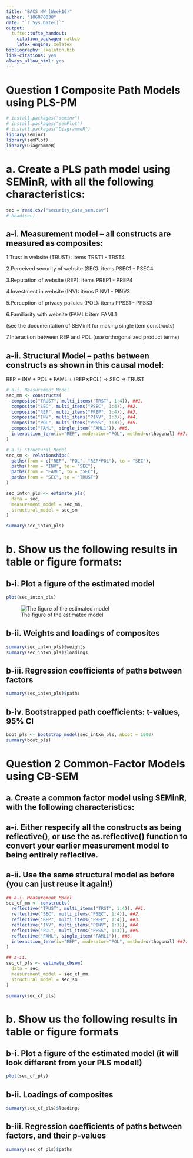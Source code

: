 ```yaml
---
title: "BACS HW (Week16)"
author: "106070038"
date: "`r Sys.Date()`"
output:
  tufte::tufte_handout:
    citation_package: natbib
    latex_engine: xelatex
bibliography: skeleton.bib
link-citations: yes
always_allow_html: yes
---
```


# Question 1 Composite Path Models using PLS-PM

```r
# install.packages("seminr")
# install.packages("semPlot")
# install.packages("DiagrammeR")
library(seminr)
library(semPlot)
library(DiagrammeR)
```

# a. Create a PLS path model using SEMinR, with all the following characteristics:
```r
sec = read.csv("security_data_sem.csv")
# head(sec)
```

## a-i. Measurement model – all constructs are measured as composites:

1.Trust in website (TRUST): items TRST1 - TRST4 <br>

2.Perceived security of website (SEC): items PSEC1 - PSEC4 <br>

3.Reputation of website (REP): items PREP1 - PREP4 <br>

4.Investment in website (INV): items PINV1 - PINV3 <br>

5.Perception of privacy policies (POL): items PPSS1 - PPSS3 <br>

6.Familiarity with website (FAML): item FAML1 <br>

(see the documentation of SEMinR for making single item constructs) <br>

7.Interaction between REP and POL (use orthogonalized product terms) <br>

## a-ii. Structural Model – paths between constructs as shown in this causal model: <br>
REP + INV + POL + FAML + (REP✕POL) → SEC → TRUST <br>

```r
# a-i. Measurement Model
sec_mm <- constructs(
  composite("TRUST", multi_items("TRST", 1:4)), ##1.
  composite("SEC", multi_items("PSEC", 1:4)), ##2.
  composite("REP", multi_items("PREP", 1:4)), ##3.
  composite("INV", multi_items("PINV", 1:3)), ##4.
  composite("POL", multi_items("PPSS", 1:3)), ##5.
  composite("FAML", single_item("FAML1")), ##6.
  interaction_term(iv="REP", moderator="POL", method=orthogonal) ##7.
)

# a-ii Structural Model
sec_sm <- relationships(
  paths(from = c("REP", "POL", "REP*POL"), to = "SEC"),
  paths(from = "INV", to = "SEC"),
  paths(from = "FAML", to = "SEC"),
  paths(from = "SEC", to = "TRUST")
)

sec_intxn_pls <- estimate_pls( 
  data = sec,
  measurement_model = sec_mm, 
  structural_model = sec_sm
) 

summary(sec_intxn_pls)
```


# b. Show us the following results in table or figure formats:
## b-i. Plot a figure of the estimated model
```r
plot(sec_intxn_pls)
```
![The figure of the estimated model](/Users/nkust/Downloads/Business-Analytics-Using-Computational-Statistics-master-3/HW14/b-i_plot.png)

## b-ii. Weights and loadings of composites
```r
summary(sec_intxn_pls)$weights
summary(sec_intxn_pls)$loadings
```

## b-iii. Regression coefficients of paths between factors
```r
summary(sec_intxn_pls)$paths
```

## b-iv. Bootstrapped path coefficients: t-values, 95% CI
```r
boot_pls <- bootstrap_model(sec_intxn_pls, nboot = 1000) 
summary(boot_pls)
```

# Question 2 Common-Factor Models using CB-SEM
## a. Create a common factor model using SEMinR, with the following characteristics:
## a-i. Either respecify all the constructs as being reflective(), or use the as.reflective() function to convert your earlier measurement model to being entirely reflective.
## a-ii. Use the same structural model as before (you can just reuse it again!)

```r
## a-i. Measurement Model
sec_cf_mm <- constructs(
  reflective("TRUST", multi_items("TRST", 1:4)), ##1.
  reflective("SEC", multi_items("PSEC", 1:4)), ##2.
  reflective("REP", multi_items("PREP", 1:4)), ##3.
  reflective("INV", multi_items("PINV", 1:3)), ##4.
  reflective("POL", multi_items("PPSS", 1:3)), ##5.
  reflective("FAML", single_item("FAML1")), ##6.
  interaction_term(iv="REP", moderator="POL", method=orthogonal) ##7.
)

## a-ii.
sec_cf_pls <- estimate_cbsem( 
  data = sec,
  measurement_model = sec_cf_mm, 
  structural_model = sec_sm
)

summary(sec_cf_pls)
```


# b. Show us the following results in table or figure formats
## b-i. Plot a figure of the estimated model (it will look different from your PLS model!)
```r
plot(sec_cf_pls)
```

## b-ii. Loadings of composites
```r
summary(sec_cf_pls)$loadings
```

## b-iii. Regression coefficients of paths between factors, and their p-values
```r
summary(sec_cf_pls)$paths
```

